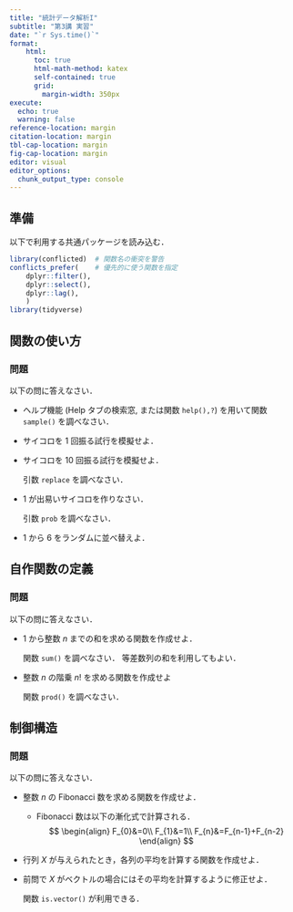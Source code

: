 ```yaml
---
title: "統計データ解析I"
subtitle: "第3講 実習"
date: "`r Sys.time()`"
format:
    html: 
      toc: true
      html-math-method: katex
      self-contained: true
      grid: 
        margin-width: 350px
execute: 
  echo: true
  warning: false
reference-location: margin
citation-location: margin
tbl-cap-location: margin
fig-cap-location: margin
editor: visual
editor_options: 
  chunk_output_type: console
---
```


## 準備

以下で利用する共通パッケージを読み込む．

```r
library(conflicted)  # 関数名の衝突を警告
conflicts_prefer(    # 優先的に使う関数を指定
    dplyr::filter(),
    dplyr::select(),
    dplyr::lag(),
    )
library(tidyverse)
```

## 関数の使い方

### 問題

以下の問に答えなさい．

-   ヘルプ機能 (Help タブの検索窓, または関数 `help(),?`) を用いて関数 `sample()` を調べなさい．

-   サイコロを $1$ 回振る試行を模擬せよ．

-   サイコロを $10$ 回振る試行を模擬せよ．

    ::: callout-tip
    引数 `replace` を調べなさい．
    :::

-   $1$ が出易いサイコロを作りなさい．

    ::: callout-tip
    引数 `prob` を調べなさい．
    :::

-   $1$ から $6$ をランダムに並べ替えよ．

## 自作関数の定義

### 問題

以下の問に答えなさい．

-   $1$ から整数 $n$ までの和を求める関数を作成せよ．

    ::: callout-tip
    関数 `sum()` を調べなさい． 等差数列の和を利用してもよい．
    :::

-   整数 $n$ の階乗 $n!$ を求める関数を作成せよ

    ::: callout-tip
    関数 `prod()` を調べなさい．
    :::

## 制御構造

### 問題

以下の問に答えなさい．

-   整数 $n$ の Fibonacci 数を求める関数を作成せよ．

    -   Fibonacci 数は以下の漸化式で計算される． $$
        \begin{align}
          F_{0}&=0\\
          F_{1}&=1\\
          F_{n}&=F_{n-1}+F_{n-2}
        \end{align}
        $$

-   行列 $X$ が与えられたとき，各列の平均を計算する関数を作成せよ．

-   前問で $X$ がベクトルの場合にはその平均を計算するように修正せよ．

    ::: callout-tip
    関数 `is.vector()` が利用できる．
    :::
